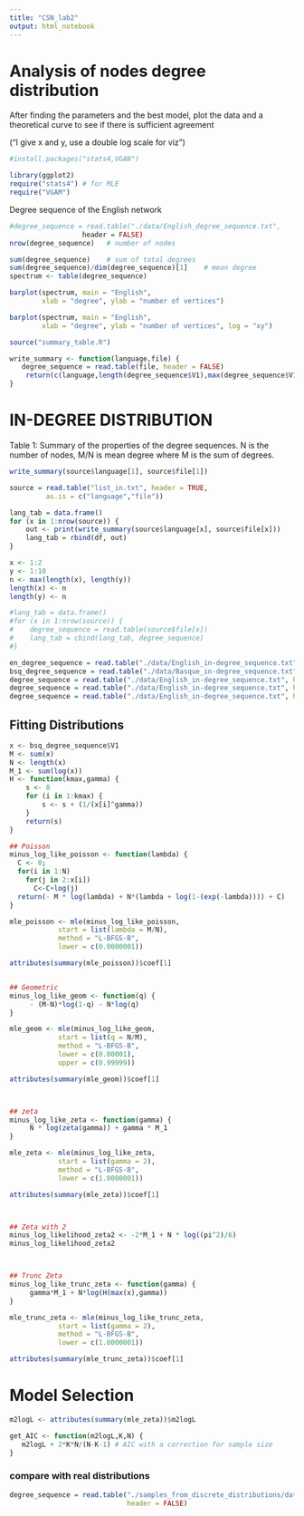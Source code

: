 ```yaml
---
title: "CSN_lab2"
output: html_notebook
---
```


# Analysis of nodes degree distribution 

After finding the parameters and the best model, plot the data and a theoretical curve to see if there is sufficient agreement 

("I give x and y, use a double log scale for viz")

```r
#install.packages("stats4,VGAN")

library(ggplot2)
require("stats4") # for MLE
require("VGAM")

```


Degree sequence of the English network

```r
#degree_sequence = read.table("./data/English_degree_sequence.txt",
                  header = FALSE)
nrow(degree_sequence)   # number of nodes 
```
```r
sum(degree_sequence)    # sum of total degrees
sum(degree_sequence)/dim(degree_sequence)[1]    # mean degree
spectrum <- table(degree_sequence)
```


```r
barplot(spectrum, main = "English",
        xlab = "degree", ylab = "number of vertices")
```

```r
barplot(spectrum, main = "English",
        xlab = "degree", ylab = "number of vertices", log = "xy")
```



```r
source("summary_table.R")

```

```r
write_summary <- function(language,file) {
   degree_sequence = read.table(file, header = FALSE)
    return(c(language,length(degree_sequence$V1),max(degree_sequence$V1),sum(degree_sequence$V1)/length(degree_sequence$V1),length(degree_sequence$V1)/sum(degree_sequence$V1)))
}
```



# IN-DEGREE DISTRIBUTION

Table 1: Summary of the properties of the degree sequences. N is the number of nodes, M/N is mean degree where M is the sum of degrees.

```r
write_summary(source$language[1], source$file[1])
```


```r
source = read.table("list_in.txt", header = TRUE, 
         as.is = c("language","file"))

lang_tab = data.frame()
for (x in 1:nrow(source)) {
    out <- print(write_summary(source$language[x], source$file[x]))
    lang_tab = rbind(df, out)
}

```

```r
x <- 1:2
y <- 1:10
n <- max(length(x), length(y))
length(x) <- n                      
length(y) <- n

#lang_tab = data.frame()
#for (x in 1:nrow(source)) {
#    degree_sequence = read.table(source$file[x])
#    lang_tab = cbind(lang_tab, degree_sequence)
#}

en_degree_sequence = read.table("./data/English_in-degree_sequence.txt", header = FALSE)
bsq_degree_sequence = read.table("./data/Basque_in-degree_sequence.txt", header = FALSE)
degree_sequence = read.table("./data/English_in-degree_sequence.txt", header = FALSE)
degree_sequence = read.table("./data/English_in-degree_sequence.txt", header = FALSE)
degree_sequence = read.table("./data/English_in-degree_sequence.txt", header = FALSE)

```


## Fitting Distributions

```r
x <- bsq_degree_sequence$V1
M <- sum(x)
N <- length(x)
M_1 <- sum(log(x))
H <- function(kmax,gamma) {
    s <- 0
    for (i in 1:kmax) {
        s <- s + (1/(x[i]^gamma))
    }
    return(s)
}

## Poisson
minus_log_like_poisson <- function(lambda) {
  C <- 0;
  for(i in 1:N)
    for(j in 2:x[i])
      C<-C+log(j)
  return(- M * log(lambda) + N*(lambda + log(1-(exp(-lambda)))) + C)
}

mle_poisson <- mle(minus_log_like_poisson,
            start = list(lambda = M/N),
            method = "L-BFGS-B",
            lower = c(0.0000001))

attributes(summary(mle_poisson))$coef[1]


## Geometric
minus_log_like_geom <- function(q) {
     - (M-N)*log(1-q) - N*log(q)
}

mle_geom <- mle(minus_log_like_geom,
            start = list(q = N/M),
            method = "L-BFGS-B",
            lower = c(0.00001),
            upper = c(0.99999))

attributes(summary(mle_geom))$coef[1]



## zeta
minus_log_like_zeta <- function(gamma) {
     N * log(zeta(gamma)) + gamma * M_1
}

mle_zeta <- mle(minus_log_like_zeta,
            start = list(gamma = 2),
            method = "L-BFGS-B",
            lower = c(1.0000001))

attributes(summary(mle_zeta))$coef[1]



## Zeta with 2
minus_log_likelihood_zeta2 <- -2*M_1 + N * log((pi^2)/6)
minus_log_likelihood_zeta2



## Trunc Zeta
minus_log_like_trunc_zeta <- function(gamma) {
     gamma*M_1 + N*log(H(max(x),gamma))
}

mle_trunc_zeta <- mle(minus_log_like_trunc_zeta,
            start = list(gamma = 2),
            method = "L-BFGS-B",
            lower = c(1.0000001))

attributes(summary(mle_trunc_zeta))$coef[1]

```


# Model Selection

```r
m2logL <- attributes(summary(mle_zeta))$m2logL

get_AIC <- function(m2logL,K,N) {
   m2logL + 2*K*N/(N-K-1) # AIC with a correction for sample size
}


```



### compare with real distributions
```r
degree_sequence = read.table("./samples_from_discrete_distributions/data/sample_of_geometric_with_parameter_0.2.txt",
                             header = FALSE)
```









